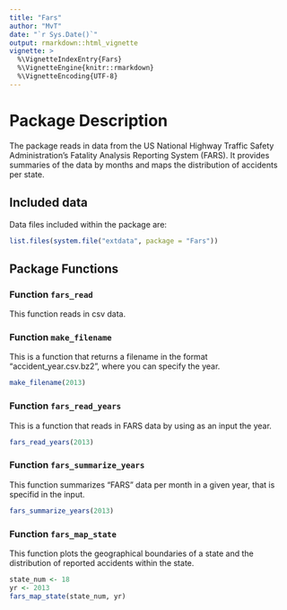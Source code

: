 ```yaml
---
title: "Fars"
author: "MvT"
date: "`r Sys.Date()`"
output: rmarkdown::html_vignette
vignette: >
  %\VignetteIndexEntry{Fars}
  %\VignetteEngine{knitr::rmarkdown}
  %\VignetteEncoding{UTF-8}
---
```

# Package Description

The package reads in data from the US National Highway Traffic Safety Administration's Fatality Analysis Reporting System (FARS).
It provides summaries of the data by months and maps the distribution of accidents per state.

## Included data

Data files included within the package are:

```r
list.files(system.file("extdata", package = "Fars"))
```


## Package Functions

### Function `fars_read`

This function reads in csv data.

### Function `make_filename`

This is a function that returns a filename in the format "accident_year.csv.bz2",
where you can specify the year.

```r
make_filename(2013)
```

### Function `fars_read_years`

This is a function that reads in FARS data by using as an input the year.

```r
fars_read_years(2013)
```


### Function `fars_summarize_years`

This function summarizes "FARS" data per month in a given year, that is specifid in the input.

```r
fars_summarize_years(2013)
```

### Function `fars_map_state`

This function plots the geographical boundaries of a state and the distribution of reported accidents within the state.

```r
state_num <- 18 
yr <- 2013
fars_map_state(state_num, yr)
```


